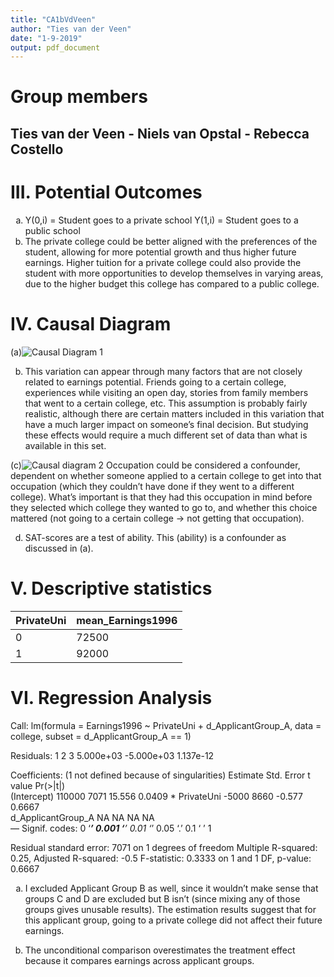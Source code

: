 ---
title: "CA1bVdVeen"
author: "Ties van der Veen"
date: "1-9-2019"
output: pdf_document
---

# Group members
## Ties van der Veen -  Niels van Opstal  - Rebecca Costello

# III. Potential Outcomes
(a) Y(0,i) = Student goes to a private school
    Y(1,i) = Student goes to a public school
(b) The private college could be better aligned with the preferences of the student, allowing for more potential growth and thus higher future earnings. Higher tuition for a private college could also provide the student with more opportunities to develop themselves in varying areas, due to the higher budget this college has compared to a public college.

# IV. Causal Diagram

(a)![Causal Diagram 1](Rplot.png)

(b) 
This variation can appear through many factors that are not closely related to earnings potential. Friends going to a certain college, experiences while visiting an open day, stories from family members that went to a certain college, etc. This assumption is probably fairly realistic, although there are certain matters included in this variation that have a much larger impact on someone's final decision. But studying these effects would require a much different set of data than what is available in this set.

(c)![Causal diagram 2](Rplot2.png) Occupation could be considered a confounder, dependent on whether someone applied to a certain college to get into that occupation (which they couldn't have done if they went to a different college). What's important is that they had this occupation in mind before they selected which college they wanted to go to, and whether this choice mattered (not going to a certain college -> not getting that occupation).


(d) SAT-scores are a test of ability. This (ability) is a confounder as discussed in (a). 

# V. Descriptive statistics

PrivateUni | mean_Earnings1996 |
-----------|-------------------|
0          |    72500          |
1          |   92000           |

# VI. Regression Analysis

Call:
lm(formula = Earnings1996 ~ PrivateUni + d_ApplicantGroup_A, 
    data = college, subset = d_ApplicantGroup_A == 1)

Residuals:
         1          2          3 
 5.000e+03 -5.000e+03  1.137e-12 

Coefficients: (1 not defined because of singularities)
                   Estimate Std. Error t value Pr(>|t|)  
(Intercept)          110000       7071  15.556   0.0409 *
PrivateUni            -5000       8660  -0.577   0.6667  
d_ApplicantGroup_A       NA         NA      NA       NA  
 ---
Signif. codes:  0 ‘***’ 0.001 ‘**’ 0.01 ‘*’ 0.05 ‘.’ 0.1 ‘ ’ 1

Residual standard error: 7071 on 1 degrees of freedom
Multiple R-squared:   0.25,	Adjusted R-squared:   -0.5 
F-statistic: 0.3333 on 1 and 1 DF,  p-value: 0.6667


(a) I excluded Applicant Group B as well, since it wouldn't make sense that groups C and D are excluded but B isn't (since mixing any of those groups gives unusable results). The estimation results suggest that for this applicant group, going to a private college did not affect their future earnings.

(b) The unconditional comparison overestimates the treatment effect because it compares earnings across applicant groups.

